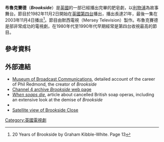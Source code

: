 '''布魯克賽德'''（'''''Brookside'''''）是[[英國|英國]]的一部已經播出完畢的肥皂劇，以[[利物浦|利物浦]]為故事舞台。節目於1982年11月2日開始在[[第四台_(英國)|英國第四台]]播出，播出長達21年，最後一集在2003年11月4日播出<ref>20 Years of Brookside by Graham Kibble-White. Page 13</ref>。節目由默西電視（Mersey Television）製作。布魯克賽德是部非常成功的電視劇，在1980年代至1990年代早期經常是第四台收視最高的節目。
== 參考資料 ==
{{Reflist}}
== 外部連結 ==
{{Commons category|Brookside Close}}
* [https://web.archive.org/web/20120928205006/http://www.museum.tv/archives/etv/R/htmlR/redmonsphil/redmondphil.htm Museum of Broadcast Communications], detailed account of the career of Phil Redmond, the creator of ''Brookside''
* [http://www.channel4.com/entertainment/tv/showcards/B/brookside.html Channel 4 archive ''Brookside'' web page] {{Wayback|url=http://www.channel4.com/entertainment/tv/showcards/B/brookside.html |date=20090524185231 }}
* [https://web.archive.org/web/20081228095058/http://www.offthetelly.co.uk/drama/soapsdie.htm ''When soaps die''], article about cancelled British soap operas, including an extensive look at the demise of ''Brookside''
* {{IMDb title|0083392|Brookside}}
* [http://maps.google.co.uk/maps?f=q&source=s_q&hl=en&geocode=&q=Brookside+Close,+Liverpool&sll=53.439388,-2.881159&sspn=0.000858,0.003422&ie=UTF8&hq=&hnear=Brookside+Close,+Liverpool+L12+0,+United+Kingdom&ll=53.439488,-2.881674&spn=0.000852,0.003422&t=h&z=19 Satellite view of Brookside Close]
[[Category:英國電視劇|Category:英國電視劇]]